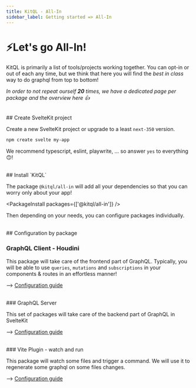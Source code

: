 ```yaml
---
title: KitQL - All-In
sidebar_label: Getting started => All-In
---
```


# ⚡Let's go All-In!

KitQL is primarily a list of tools/projects working together. You can opt-in or out of each any time,
but we think that here you will find the _best in class_ way to do graphql from top to bottom!

_In order to not repeat ourself **20** times, we have a dedicated page per package and the overview here 👍_

<br />
## Create SvelteKit project

Create a new SvelteKit project or upgrade to a least `next-350` version.

```sh
npm create svelte my-app
```

We recommend typescript, eslint, playwrite, ... so answer `yes` to everything 🙃!

<br />
## Install `KitQL`

The package `@kitql/all-in` will add all your dependencies so that you can worry only about your app!

<PackageInstall packages={['@kitql/all-in']} />

Then depending on your needs, you can configure packages individually.

<br />
## Configuration by package

### GraphQL Client - Houdini

This package will take care of the frontend part of GraphQL. Typically, you will be able to
use `queries`, `mutations` and `subscriptions` in your components & routes in an effortless manner!

--> [Configuration guide](/docs/setup/01_houdini)

<br />
### GraphQL Server

This set of packages will take care of the backend part of GraphQL in SvelteKit

--> [Configuration guide](/docs/setup/02_server)

<br />
### Vite Plugin - watch and run

This package will watch some files and trigger a command. We will use it to regenerate some graphql on some files changes.

--> [Configuration guide](/docs/setup/03_vite-plugin-watch-and-run)
